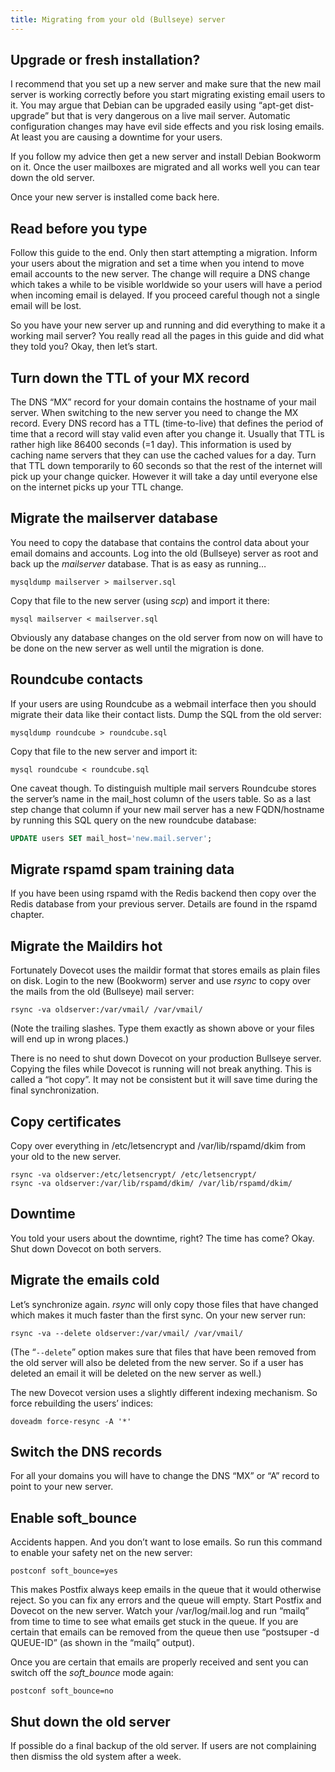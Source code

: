 ```yaml
---
title: Migrating from your old (Bullseye) server
---
```




## Upgrade or fresh installation?

I recommend that you set up a new server and make sure that the new mail server is working correctly before you start migrating existing email users to it. You may argue that Debian can be upgraded easily using “apt-get dist-upgrade” but that is very dangerous on a live mail server. Automatic configuration changes may have evil side effects and you risk losing emails. At least you are causing a downtime for your users.

If you follow my advice then get a new server and install Debian Bookworm on it. Once the user mailboxes are migrated and all works well you can tear down the old server.

Once your new server is installed come back here.

## Read before you type

Follow this guide to the end. Only then start attempting a migration. Inform your users about the migration and set a time when you intend to move email accounts to the new server. The change will require a DNS change which takes a while to be visible worldwide so your users will have a period when incoming email is delayed. If you proceed careful though not a single email will be lost.

So you have your new server up and running and did everything to make it a working mail server? You really read all the pages in this guide and did what they told you? Okay, then let’s start.

## Turn down the TTL of your MX record

The DNS “MX” record for your domain contains the hostname of your mail server. When switching to the new server you need to change the MX record. Every DNS record has a TTL (time-to-live) that defines the period of time that a record will stay valid even after you change it. Usually that TTL is rather high like 86400 seconds (=1 day). This information is used by caching name servers that they can use the cached values for a day. Turn that TTL down temporarily to 60 seconds so that the rest of the internet will pick up your change quicker. However it will take a day until everyone else on the internet picks up your TTL change.

## Migrate the mailserver database

You need to copy the database that contains the control data about your email domains and accounts. Log into the old (Bullseye) server as root and back up the _mailserver_ database. That is as easy as running…

```
mysqldump mailserver > mailserver.sql
```
Copy that file to the new server (using _scp_) and import it there:

```
mysql mailserver < mailserver.sql
```

Obviously any database changes on the old server from now on will have to be done on the new server as well until the migration is done.

## Roundcube contacts

If your users are using Roundcube as a webmail interface then you should migrate their data like their contact lists. Dump the SQL from the old server:

```
mysqldump roundcube > roundcube.sql
```

Copy that file to the new server and import it:

```
mysql roundcube < roundcube.sql
```

One caveat though. To distinguish multiple mail servers Roundcube stores the server’s name in the mail_host column of the users table. So as a last step change that column if your new mail server has a new FQDN/hostname by running this SQL query on the new roundcube database:

```sql
UPDATE users SET mail_host='new.mail.server';
```

## Migrate rspamd spam training data

If you have been using rspamd with the Redis backend then copy over the Redis database from your previous server. Details are found in the rspamd chapter.

## Migrate the Maildirs hot

Fortunately Dovecot uses the maildir format that stores emails as plain files on disk. Login to the new (Bookworm) server and use _rsync_ to copy over the mails from the old (Bullseye) mail server:

```
rsync -va oldserver:/var/vmail/ /var/vmail/
```

(Note the trailing slashes. Type them exactly as shown above or your files will end up in wrong places.)

There is no need to shut down Dovecot on your production Bullseye server. Copying the files while Dovecot is running will not break anything. This is called a “hot copy”. It may not be consistent but it will save time during the final synchronization.

## Copy certificates

Copy over everything in /etc/letsencrypt and /var/lib/rspamd/dkim from your old to the new server.

```
rsync -va oldserver:/etc/letsencrypt/ /etc/letsencrypt/
rsync -va oldserver:/var/lib/rspamd/dkim/ /var/lib/rspamd/dkim/
```

## Downtime

You told your users about the downtime, right? The time has come? Okay. Shut down Dovecot on both servers.

## Migrate the emails cold

Let’s synchronize again. _rsync_ will only copy those files that have changed which makes it much faster than the first sync. On your new server run:

```
rsync -va --delete oldserver:/var/vmail/ /var/vmail/
```

(The “`--delete`” option makes sure that files that have been removed from the old server will also be deleted from the new server. So if a user has deleted an email it will be deleted on the new server as well.)

The new Dovecot version uses a slightly different indexing mechanism. So force rebuilding the users’ indices:

```
doveadm force-resync -A '*'
```

## Switch the DNS records

For all your domains you will have to change the DNS “MX” or “A” record to point to your new server.

## Enable soft_bounce

Accidents happen. And you don’t want to lose emails. So run this command to enable your safety net on the new server:

```
postconf soft_bounce=yes
```

This makes Postfix always keep emails in the queue that it would otherwise reject. So you can fix any errors and the queue will empty. Start Postfix and Dovecot on the new server. Watch your /var/log/mail.log and run “mailq” from time to time to see what emails get stuck in the queue. If you are certain that emails can be removed from the queue then use “postsuper -d QUEUE-ID” (as shown in the “mailq” output).

Once you are certain that emails are properly received and sent you can switch off the _soft_bounce_ mode again:

```
postconf soft_bounce=no
```

## Shut down the old server

If possible do a final backup of the old server. If users are not complaining then dismiss the old system after a week.
